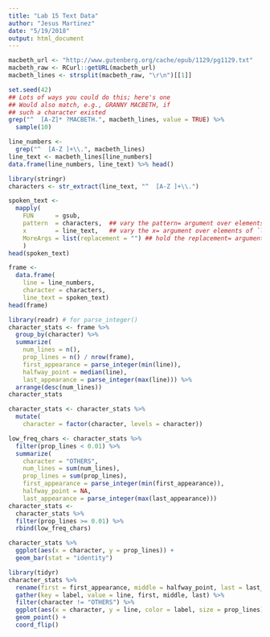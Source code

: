 ```yaml
---
title: "Lab 15 Text Data"
author: "Jesus Martinez"
date: "5/19/2018"
output: html_document
---
```


```r
macbeth_url <- "http://www.gutenberg.org/cache/epub/1129/pg1129.txt"
macbeth_raw <- RCurl::getURL(macbeth_url)
macbeth_lines <- strsplit(macbeth_raw, "\r\n")[[1]]
```

```r
set.seed(42)
## Lots of ways you could do this; here's one
## Would also match, e.g., GRANNY MACBETH, if
## such a character existed
grep("^  [A-Z]* ?MACBETH.", macbeth_lines, value = TRUE) %>% 
  sample(10)
```

```r
line_numbers <-
  grep("^  [A-Z ]+\\.", macbeth_lines)
line_text <- macbeth_lines[line_numbers]
data.frame(line_numbers, line_text) %>% head()
```

```r
library(stringr)
characters <- str_extract(line_text, "^  [A-Z ]+\\.")
```

```r
spoken_text <- 
  mapply(
    FUN      = gsub, 
    pattern  = characters,  ## vary the pattern= argument over elements of `characters`
    x        = line_text,   ## vary the x= argument over elements of `line_text`
    MoreArgs = list(replacement = "") ## hold the replacement= argument fixed
    )
head(spoken_text)
```

```r
frame <- 
  data.frame(
    line = line_numbers, 
    character = characters,
    line_text = spoken_text)
head(frame)
```

```r
library(readr) # for parse_integer()
character_stats <- frame %>%
  group_by(character) %>%
  summarize(
    num_lines = n(),
    prop_lines = n() / nrow(frame),
    first_appearance = parse_integer(min(line)),
    halfway_point = median(line),
    last_appearance = parse_integer(max(line))) %>%
  arrange(desc(num_lines))
character_stats
```

```r
character_stats <- character_stats %>%
  mutate(
    character = factor(character, levels = character))
```

```r

low_freq_chars <- character_stats %>%
  filter(prop_lines < 0.01) %>%
  summarize(
    character = "OTHERS",
    num_lines = sum(num_lines),
    prop_lines = sum(prop_lines),
    first_appearance = parse_integer(min(first_appearance)),
    halfway_point = NA,
    last_appearance = parse_integer(max(last_appearance)))
character_stats <- 
  character_stats %>% 
  filter(prop_lines >= 0.01) %>%
  rbind(low_freq_chars)
````

```r
character_stats %>% 
  ggplot(aes(x = character, y = prop_lines)) +
  geom_bar(stat = "identity")
```

```r
library(tidyr)
character_stats %>%
  rename(first = first_appearance, middle = halfway_point, last = last_appearance) %>%
  gather(key = label, value = line, first, middle, last) %>%
  filter(character != "OTHERS") %>%
  ggplot(aes(x = character, y = line, color = label, size = prop_lines)) +
  geom_point() + 
  coord_flip()
```
